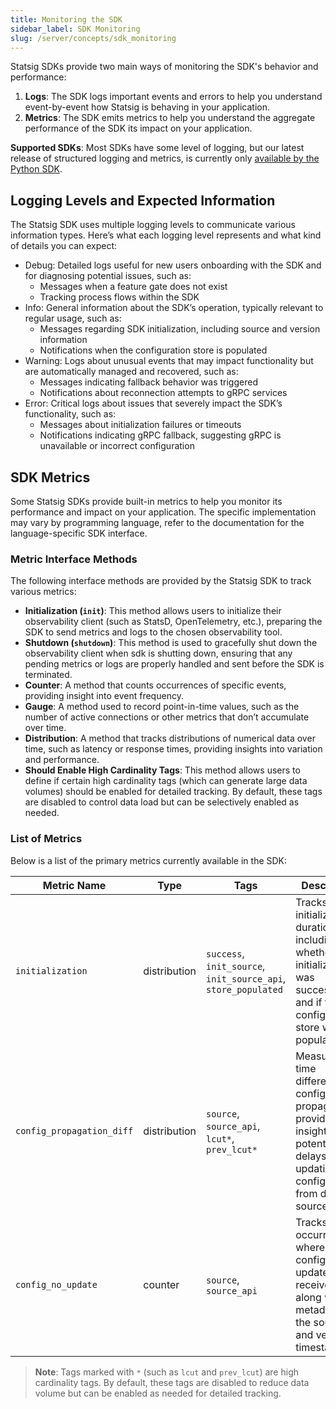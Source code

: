 ```yaml
---
title: Monitoring the SDK
sidebar_label: SDK Monitoring
slug: /server/concepts/sdk_monitoring
---
```

Statsig SDKs provide two main ways of monitoring the SDK's behavior and performance:
1. **Logs**: The SDK logs important events and errors to help you understand event-by-event how Statsig is behaving in your application.
2. **Metrics**: The SDK emits metrics to help you understand the aggregate performance of the SDK its impact on your application.

**Supported SDKs**: Most SDKs have some level of logging, but our latest release of structured logging and metrics, is currently only [available by the Python SDK](/server/pythonSDK/#sdk-monitoring-).

## Logging Levels and Expected Information
The Statsig SDK uses multiple logging levels to communicate various information types. Here’s what each logging level represents and what kind of details you can expect:

- Debug: Detailed logs useful for new users onboarding with the SDK and for diagnosing potential issues, such as:
    - Messages when a feature gate does not exist
    - Tracking process flows within the SDK
- Info: General information about the SDK’s operation, typically relevant to regular usage, such as:
    - Messages regarding SDK initialization, including source and version information
    - Notifications when the configuration store is populated
- Warning: Logs about unusual events that may impact functionality but are automatically managed and recovered, such as:
    - Messages indicating fallback behavior was triggered
    - Notifications about reconnection attempts to gRPC services
- Error: Critical logs about issues that severely impact the SDK’s functionality, such as:
    - Messages about initialization failures or timeouts
    - Notifications indicating gRPC fallback, suggesting gRPC is unavailable or incorrect configuration

## SDK Metrics
Some Statsig SDKs provide built-in metrics to help you monitor its performance and impact on your application. The specific implementation may vary by programming language, refer to the documentation for the language-specific SDK interface.

### Metric Interface Methods

The following interface methods are provided by the Statsig SDK to track various metrics:

- **Initialization (`init`)**: This method allows users to initialize their observability client (such as StatsD, OpenTelemetry, etc.), preparing the SDK to send metrics and logs to the chosen observability tool.
- **Shutdown (`shutdown`)**: This method is used to gracefully shut down the observability client when sdk is shutting down, ensuring that any pending metrics or logs are properly handled and sent before the SDK is terminated.
- **Counter**: A method that counts occurrences of specific events, providing insight into event frequency.
- **Gauge**: A method used to record point-in-time values, such as the number of active connections or other metrics that don’t accumulate over time.
- **Distribution**: A method that tracks distributions of numerical data over time, such as latency or response times, providing insights into variation and performance.
- **Should Enable High Cardinality Tags**: This method allows users to define if certain high cardinality tags (which can generate large data volumes) should be enabled for detailed tracking. By default, these tags are disabled to control data load but can be selectively enabled as needed.

### List of Metrics

Below is a list of the primary metrics currently available in the SDK:


| **Metric Name**               | **Type**       | **Tags**                                          | **Description**                                                                                   |
|-------------------------------|----------------|---------------------------------------------------|---------------------------------------------------------------------------------------------------|
| `initialization`              | distribution   | `success`, `init_source`, `init_source_api`, `store_populated` | Tracks SDK initialization duration, including whether initialization was successful and if the configuration store was populated. |
| `config_propagation_diff`     | distribution   | `source`, `source_api`, `lcut*`, `prev_lcut*`     | Measures the time difference in configuration propagation, providing insight into potential delays in updating configurations from different sources. |
| `config_no_update`            | counter        | `source`, `source_api`                            | Tracks occurrences where no configuration updates were received, along with metadata on the source and version timestamps. |

> **Note**: Tags marked with `*` (such as `lcut` and `prev_lcut`) are high cardinality tags. By default, these tags are disabled to reduce data volume but can be enabled as needed for detailed tracking.